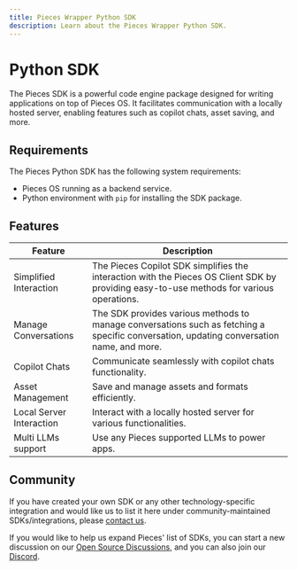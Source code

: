 ```yaml
---
title: Pieces Wrapper Python SDK
description: Learn about the Pieces Wrapper Python SDK.
---
```


# Python SDK

The Pieces SDK is a powerful code engine package designed for writing applications on top of Pieces OS. It facilitates communication with a locally hosted server, enabling features such as copilot chats, asset saving, and more.

## Requirements

The Pieces Python SDK has the following system requirements:

- Pieces OS running as a backend service.
- Python environment with `pip` for installing the SDK package.

## Features

Feature | Description
------------- | -------------
Simplified Interaction | The Pieces Copilot SDK simplifies the interaction with the Pieces OS Client SDK by providing easy-to-use methods for various operations.
Manage Conversations | The SDK provides various methods to manage conversations such as fetching a specific conversation, updating conversation name, and more.
Copilot Chats | Communicate seamlessly with copilot chats functionality.
Asset Management | Save and manage assets and formats efficiently.
Local Server Interaction | Interact with a locally hosted server for various functionalities.
Multi LLMs support | Use any Pieces supported LLMs to power apps.


## Community
If you have created your own SDK or any other technology-specific integration and would like us to list it here under community-maintained SDKs/integrations, please [contact us](https://github.com/pieces-app/opensource/discussions).

If you would like to help us expand Pieces' list of SDKs, you can start a new discussion on our [Open Source Discussions](https://github.com/pieces-app/opensource/discussions), and you can also join our [Discord](https://discord.gg/getpieces).
